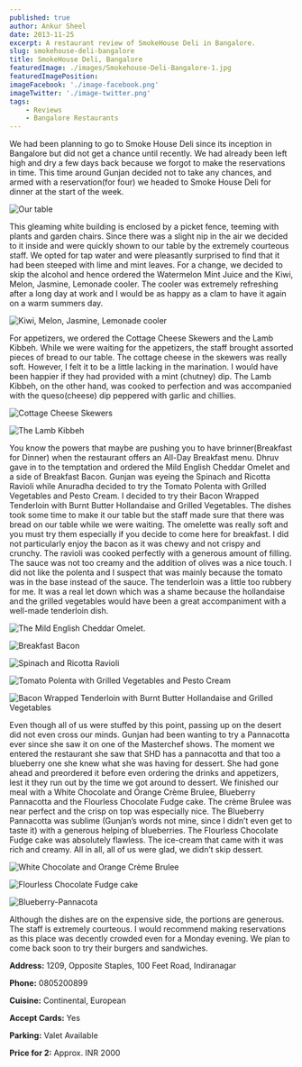```yaml
---
published: true
author: Ankur Sheel
date: 2013-11-25
excerpt: A restaurant review of SmokeHouse Deli in Bangalore.
slug: smokehouse-deli-bangalore
title: SmokeHouse Deli, Bangalore
featuredImage: ./images/Smokehouse-Deli-Bangalore-1.jpg
featuredImagePosition:
imageFacebook: './image-facebook.png'
imageTwitter: './image-twitter.png'
tags:
    - Reviews
    - Bangalore Restaurants
---
```


We had been planning to go to Smoke House Deli since its inception in Bangalore but did not get a chance until recently.
We had already been left high and dry a few days back because we forgot to make the reservations in time. This time
around Gunjan decided not to take any chances, and armed with a reservation(for four) we headed to Smoke House Deli for
dinner at the start of the week.

![Our table](./images/Smokehouse-Deli-Bangalore-2.jpg)

This gleaming white building is enclosed by a picket fence, teeming with plants and garden chairs. Since there was a
slight nip in the air we decided to it inside and were quickly shown to our table by the extremely courteous staff. We
opted for tap water and were pleasantly surprised to find that it had been steeped with lime and mint leaves. For a
change, we decided to skip the alcohol and hence ordered the Watermelon Mint Juice and the Kiwi, Melon, Jasmine,
Lemonade cooler. The cooler was extremely refreshing after a long day at work and I would be as happy as a clam to have
it again on a warm summers day.

![Kiwi, Melon, Jasmine, Lemonade cooler](./images/Smokehouse-Deli-Bangalore-3.jpg)

For appetizers, we ordered the Cottage Cheese Skewers and the Lamb Kibbeh. While we were waiting for the appetizers, the
staff brought assorted pieces of bread to our table. The cottage cheese in the skewers was really soft. However, I felt
it to be a little lacking in the marination. I would have been happier if they had provided with a mint (chutney) dip.
The Lamb Kibbeh, on the other hand, was cooked to perfection and was accompanied with the queso(cheese) dip peppered
with garlic and chillies.

![Cottage Cheese Skewers](./images/Smokehouse-Deli-Bangalore-4.jpg)

![The Lamb Kibbeh](./images/Smokehouse-Deli-Bangalore-5.jpg)

You know the powers that maybe are pushing you to have brinner(Breakfast for Dinner) when the restaurant offers an
All-Day Breakfast menu. Dhruv gave in to the temptation and ordered the Mild English Cheddar Omelet and a side of
Breakfast Bacon. Gunjan was eyeing the Spinach and Ricotta Ravioli while Anuradha decided to try the Tomato Polenta with
Grilled Vegetables and Pesto Cream. I decided to try their Bacon Wrapped Tenderloin with Burnt Butter Hollandaise and
Grilled Vegetables. The dishes took some time to make it our table but the staff made sure that there was bread on our
table while we were waiting. The omelette was really soft and you must try them especially if you decide to come here
for breakfast. I did not particularly enjoy the bacon as it was chewy and not crispy and crunchy. The ravioli was cooked
perfectly with a generous amount of filling. The sauce was not too creamy and the addition of olives was a nice touch. I
did not like the polenta and I suspect that was mainly because the tomato was in the base instead of the sauce. The
tenderloin was a little too rubbery for me. It was a real let down which was a shame because the hollandaise and the
grilled vegetables would have been a great accompaniment with a well-made tenderloin dish.

![The Mild English Cheddar Omelet.](./images/Smokehouse-Deli-Bangalore-6.jpg)

![Breakfast Bacon](./images/Smokehouse-Deli-Bangalore-7.jpg)

![Spinach and Ricotta Ravioli](./images/Smokehouse-Deli-Bangalore-8.jpg)

![Tomato Polenta with Grilled Vegetables and Pesto Cream](./images/Smokehouse-Deli-Bangalore-9.jpg)

![Bacon Wrapped Tenderloin with Burnt Butter Hollandaise and Grilled Vegetables](./images/Smokehouse-Deli-Bangalore-10.jpg)

Even though all of us were stuffed by this point, passing up on the desert did not even cross our minds. Gunjan had been
wanting to try a Pannacotta ever since she saw it on one of the Masterchef shows. The moment we entered the restaurant
she saw that SHD has a pannacotta and that too a blueberry one she knew what she was having for dessert. She had gone
ahead and preordered it before even ordering the drinks and appetizers, lest it they run out by the time we got around
to dessert. We finished our meal with a White Chocolate and Orange Crème Brulee, Blueberry Pannacotta and the Flourless
Chocolate Fudge cake. The crème Brulee was near perfect and the crisp on top was especially nice. The Blueberry
Pannacotta was sublime (Gunjan’s words not mine, since I didn’t even get to taste it) with a generous helping of
blueberries. The Flourless Chocolate Fudge cake was absolutely flawless. The ice-cream that came with it was rich and
creamy. All in all, all of us were glad, we didn’t skip dessert.

![White Chocolate and Orange Crème Brulee](./images/Smokehouse-Deli-Bangalore-11.jpg)

![Flourless Chocolate Fudge cake](./images/Smokehouse-Deli-Bangalore-12.jpg)

![Blueberry-Pannacota](./images/Smokehouse-Deli-Bangalore-13.jpg)

Although the dishes are on the expensive side, the portions are generous. The staff is extremely courteous. I would
recommend making reservations as this place was decently crowded even for a Monday evening. We plan to come back soon to
try their burgers and sandwiches.

**Address:** 1209, Opposite Staples, 100 Feet Road, Indiranagar

**Phone:** 0805200899

**Cuisine:** Continental, European

**Accept Cards:** Yes

**Parking:** Valet Available

**Price for 2:** Approx. INR 2000

